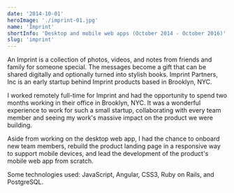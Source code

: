 ```yaml
---
date: '2014-10-01'
heroImage: './imprint-01.jpg'
name: 'Imprint'
shortInfo: 'Desktop and mobile web apps (October 2014 - October 2016)'
slug: 'imprint'
---
```



An Imprint is a collection of photos, videos, and notes from friends and family for someone special. The messages become a gift that can be shared digitally and optionally turned into stylish books. Imprint Partners, Inc is an early startup behind Imprint products based in Brooklyn, NYC.

I worked remotely full-time for Imprint and had the opportunity to spend two months working in their office in Brooklyn, NYC. It was a wonderful experience to work for such a small startup, collaborating with every team member and seeing my work's massive impact on the product we were building.

Aside from working on the desktop web app, I had the chance to onboard new team members, rebuild the product landing page in a responsive way to support mobile devices, and lead the development of the product's mobile web app from scratch.

Some technologies used: JavaScript, Angular, CSS3, Ruby on Rails, and PostgreSQL.

<br />
<br />

<LinkButtonRightArrowIcon align-self="flex-end" text="Fanswell" to="/portfolio/fanswell/" />
